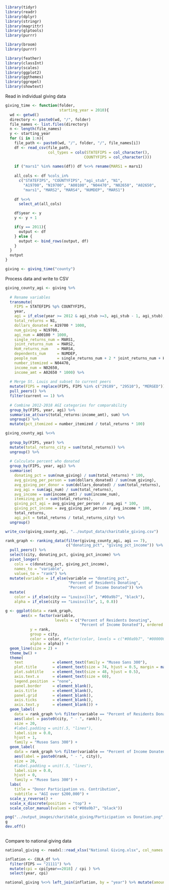 ```{r setup}
library(tidyr)
library(readr)
library(dplyr)
library(stringr)
library(magrittr)
library(glptools)
library(purrr)

library(broom)
library(purrr)

library(feather)
library(classInt)
library(scales)
library(ggplot2)
library(ggthemes)
library(ggrepel)
library(showtext)
```

Read in individual giving data
```{r read_data}
giving_time <- function(folder, 
                        starting_year = 2010){
  wd <- getwd()
  directory <- paste0(wd, "/", folder)
  file_names <- list.files(directory)
  n <- length(file_names)
  y <- starting_year
  for (i in 1:n){
    file_path <- paste0(wd, "/", folder, "/", file_names[i])
    df <- read_csv(file_path, 
                   col_types = cols(STATEFIPS = col_character(), 
                                   COUNTYFIPS = col_character()))
    
    if ("mars1" %in% names(df)) df %<>% rename(MARS1 = mars1)
    
    all_cols <- df %cols_in% 
      c("STATEFIPS", "COUNTYFIPS", "agi_stub", "N1", 
        "A19700", "N19700", "A00100", "N04470", "N02650", "A02650",
        "mars1", "MARS2", "MARS4", "NUMDEP", "MARS1")
    
    df %<>%
      select_at(all_cols)

    df$year <- y
    y <- y + 1

    if(y == 2011){
      output <- df
    } else {
      output <- bind_rows(output, df)
    }
  }
  output
}

giving <- giving_time("county")
```

Process data and write to CSV
```{r}
giving_county_agi <- giving %>%
  
  # Rename variables
  transmute(
    FIPS = STATEFIPS %p% COUNTYFIPS,
    year,
    agi = if_else(year >= 2012 & agi_stub >=3, agi_stub - 1, agi_stub),
    total_returns = N1,
    dollars_donated = A19700 * 1000,
    num_giving = N19700,
    agi_num = A00100 * 1000,
    single_returns_num = MARS1,
    joint_returns_num  = MARS2,
    HoH_returns_num    = MARS4,
    dependents_num     = NUMDEP,
    people_num         = single_returns_num + 2 * joint_returns_num + HoH_returns_num + dependents_num,
    number_itemized = N04470,
    income_num = N02650,
    income_amt = A02650 * 1000) %>%
  
  # Merge St. Louis and subset to current peers
  mutate(FIPS = replace(FIPS, FIPS %in% c("29189", "29510"), "MERGED")) %>%
  pull_peers() %>%
  filter(current == 1) %>%
  
  # Combine 2012-2018 AGI categories for comparability 
  group_by(FIPS, year, agi) %>%
  summarise_at(vars(total_returns:income_amt), sum) %>%
  ungroup() %>%
  mutate(pct_itemized = number_itemized / total_returns * 100)

giving_county_agi %<>%
  
  group_by(FIPS, year) %>%
  mutate(total_returns_city = sum(total_returns)) %>%
  ungroup() %>%
  
  # Calculate percent who donated 
  group_by(FIPS, year, agi) %>%
  summarise(
    donating_pct = sum(num_giving) / sum(total_returns) * 100,
    avg_giving_per_person = sum(dollars_donated) / sum(num_giving),      # Average per all
    avg_giving_per_donor = sum(dollars_donated) / sum(total_returns),   # Average per donor
    avg_agi = sum(agi_num) / sum(total_returns),
    avg_income = sum(income_amt) / sum(income_num),
    itemizing_pct = sum(total_returns),
    giving_pct_agi = avg_giving_per_person / avg_agi * 100,
    giving_pct_income = avg_giving_per_person / avg_income * 100,
    total_returns,
    agi_pct = total_returns / total_returns_city) %>%
  ungroup() 

write_csv(giving_county_agi, "../output_data/charitable_giving.csv")
```

```{r}
rank_graph <- ranking_data(filter(giving_county_agi, agi == 7), 
                           c("donating_pct", "giving_pct_income")) %>%
  pull_peers() %>%
  select(city, donating_pct, giving_pct_income) %>%
  pivot_longer(
    cols = c(donating_pct, giving_pct_income),
    names_to = "variable",
    values_to = "rank") %>%
  mutate(variable = if_else(variable == "donating_pct",
                            "Percent of Residents Donating",
                            "Percent of Income Donated")) %>%
  mutate(
    color = if_else(city == "Louisville", "#00a9b7", "black"),
    alpha = if_else(city == "Louisville", 1, 0.8))

g <- ggplot(data = rank_graph, 
       aes(x = factor(variable,
                      levels = c("Percent of Residents Donating", 
                                 "Percent of Income Donated"), ordered = T), 
           y = rank, 
           group = city, 
           color = color, #factor(color, levels = c("#00a9b7", "#000000")),
           alpha = alpha)) +
  geom_line(size = 2) +
  theme_bw() +
  theme(
    text             = element_text(family = "Museo Sans 300"),
    plot.title       = element_text(size = 74, hjust = 0.5, margin = margin(b = 20, unit = "pt")),
    plot.subtitle    = element_text(size = 48, hjust = 0.5),
    axis.text.x      = element_text(size = 60),
    legend.position  = "none",
    panel.border     = element_blank(),
    axis.title       = element_blank(),
    panel.grid       = element_blank(),
    axis.ticks       = element_blank(),
    axis.text.y      = element_blank()) +
  geom_label(
    data = rank_graph %>% filter(variable == "Percent of Residents Donating"),
    aes(label = paste0(city, " - ", rank)),
    size = 20, 
    #label.padding = unit(.5, "lines"), 
    label.size = 0.0,
    hjust = 1,
    family = "Museo Sans 300") +
  geom_label(
    data = rank_graph %>% filter(variable == "Percent of Income Donated"),
    aes(label = paste0(rank, " - ", city)),
    size = 20, 
    #label.padding = unit(.5, "lines"), 
    label.size = 0.0,
    hjust = 0,
    family = "Museo Sans 300") +
  labs(
    title = "Donor Participation vs. Contribution",
    subtitle = "AGI over $200,000") +
  scale_y_reverse() +
  scale_x_discrete(position = "top") +
  scale_color_manual(values = c("#00a9b7", "black"))

png("../output_images/charitable_giving/Participation vs Donation.png", 3000, 2400, res = 200)
g
dev.off()
  
```

Compare to national giving data
```{r, eval=FALSE}
national_giving <- readxl::read_xlsx("National Giving.xlsx", col_names = c("year", "amount"))

inflation <- COLA_df %>% 
  filter(FIPS == "21111") %>% 
  mutate(cpi = cpi[year==2018] / cpi ) %>%
  select(year, cpi)

national_giving %<>% left_join(inflation, by = "year") %>% mutate(amount = amount * cpi)

```
